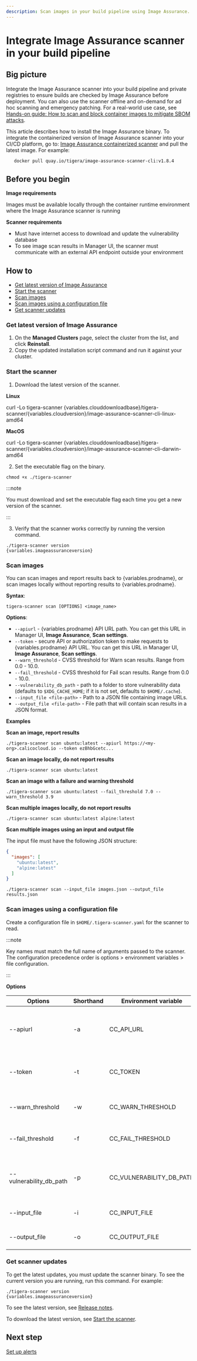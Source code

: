 ```yaml
---
description: Scan images in your build pipeline using Image Assurance.
---
```



# Integrate Image Assurance scanner in your build pipeline

## Big picture

Integrate the Image Assurance scanner into your build pipeline and private registries to ensure builds are checked by Image Assurance before deployment. You can also use the scanner offline and on-demand for ad hoc scanning and emergency patching. For a real-world use case, see [Hands-on guide: How to scan and block container images to mitigate SBOM attacks](https://www.tigera.io/blog/hands-on-guide-how-to-scan-and-block-container-images-to-mitigate-sbom-attacks/).

This article describes how to install the Image Assurance binary. To integrate the containerized version of Image Assurance scanner into your CI/CD platform, go to: [Image Assurance containerized scanner](https://quay.io/repository/tigera/image-assurance-scanner-cli) and pull the latest image. For example:

```bash
   docker pull quay.io/tigera/image-assurance-scanner-cli:v1.8.4
```

## Before you begin

**Image requirements**

Images must be available locally through the container runtime environment where the Image Assurance scanner is running

**Scanner requirements**

- Must have internet access to download and update the vulnerability database
- To see image scan results in Manager UI, the scanner must communicate with an external API endpoint outside your environment

## How to

- [Get latest version of Image Assurance](#get-latest-version-of-image-assurance)
- [Start the scanner](#start-the-scanner)
- [Scan images](#scan-images)
- [Scan images using a configuration file](#scan-images-using-a-configuration-file)
- [Get scanner updates](#get-scanner-updates)

### Get latest version of Image Assurance

1. On the **Managed Clusters** page, select the cluster from the list, and click **Reinstall**.
1. Copy the updated installation script command and run it against your cluster.

### Start the scanner

1. Download the latest version of the scanner.

**Linux**

<CodeBlock language='shell'>
curl -Lo tigera-scanner {variables.clouddownloadbase}/tigera-scanner/{variables.cloudversion}/image-assurance-scanner-cli-linux-amd64
   </CodeBlock>

**MacOS**

<CodeBlock language='shell'>
curl -Lo tigera-scanner {variables.clouddownloadbase}/tigera-scanner/{variables.cloudversion}/image-assurance-scanner-cli-darwin-amd64
   </CodeBlock>

2. Set the executable flag on the binary.

```shell
chmod +x ./tigera-scanner
   ```

:::note

You must download and set the executable flag each time you get a new version of the scanner.

:::

3. Verify that the scanner works correctly by running the version command.

```shell
./tigera-scanner version
{variables.imageassuranceversion}
   ```

### Scan images

You can scan images and report results back to {variables.prodname}, or scan images locally without reporting results to {variables.prodname}.

**Syntax**:

`tigera-scanner scan [OPTIONS] <image_name>`

**Options**:

- `--apiurl` - {variables.prodname} API URL path. You can get this URL in Manager UI, **Image Assurance**, **Scan settings**.
- `--token` - secure API or authorization token to make requests to {variables.prodname} API URL. You can get this URL in Manager UI, **Image Assurance**, **Scan settings**.
- `--warn_threshold` - CVSS threshold for Warn scan results. Range from 0.0 - 10.0.
- `--fail_threshold` - CVSS threshold for Fail scan results. Range from 0.0 - 10.0.
- `--vulnerability_db_path` - path to a folder to store vulnerability data (defaults to `$XDG_CACHE_HOME`; if it is not set, defaults to `$HOME/.cache`).
- `--input_file <file-path>` - Path to a JSON file containing image URLs.
- `--output_file <file-path>` - File path that will contain scan results in a JSON format.

**Examples**

**Scan an image, report results**

```shell
./tigera-scanner scan ubuntu:latest --apiurl https://<my-org>.calicocloud.io --token ezBhbGcetc...
```

**Scan an image locally, do not report results**

```shell
./tigera-scanner scan ubuntu:latest
```

**Scan an image with a failure and warning threshold**

```shell
./tigera-scanner scan ubuntu:latest --fail_threshold 7.0 --warn_threshold 3.9
```

**Scan multiple images locally, do not report results**

```shell
./tigera-scanner scan ubuntu:latest alpine:latest
```

**Scan multiple images using an input and output file**

The input file must have the following JSON structure:

```json
{
  "images": [
    "ubuntu:latest",
    "alpine:latest"
  ]
}
```

```shell
./tigera-scanner scan --input_file images.json --output_file results.json
```

### Scan images using a configuration file

Create a configuration file in `$HOME/.tigera-scanner.yaml` for the scanner to read.

:::note

Key names must match the full name of arguments passed to the scanner. The configuration precedence order is options > environment variables > file configuration.

:::

**Options**

| Options                 | Shorthand | Environment variable     | Description                                                                                                                 |
| ----------------------- | --------- | ------------------------ | --------------------------------------------------------------------------------------------------------------------------- |
| --apiurl                | -a        | CC_API_URL               | {variables.prodname} API URL path. You can get this URL in Manager UI, Image Assurance, Scan settings.                              |
| --token                 | -t        | CC_TOKEN                 | Secure API or authorization token to make requests to {variables.prodname} API URL.                                                 |
| --warn_threshold        | -w        | CC_WARN_THRESHOLD        | CVSS threshold for Warn scan results. Range from 0.0 - 10.0.                                                                |
| --fail_threshold        | -f        | CC_FAIL_THRESHOLD        | CVSS threshold for Fail scan results. Range from 0.0 - 10.0.                                                                |
| --vulnerability_db_path | -p        | CC_VULNERABILITY_DB_PATH | Path to a folder to store vulnerability data (defaults to `$XDG_CACHE_HOME`; if it is not set, defaults to `$HOME/.cache`). |
| --input_file            | -i        | CC_INPUT_FILE            | Path to the JSON file containing image URLs.                                                                                           |
| --output_file           | -o        | CC_OUTPUT_FILE           | File path that will contain scan results in a JSON format.                                                                                        |

### Get scanner updates

To get the latest updates, you must update the scanner binary. To see the current version you are running, run this command. For example:

```shell
./tigera-scanner version
{variables.imageassuranceversion}
```
To see the latest version, see [Release notes](../../release-notes/index.mdx).

To download the latest version, see [Start the scanner](#start-the-scanner).

## Next step

[Set up alerts](../set-up-alerts)